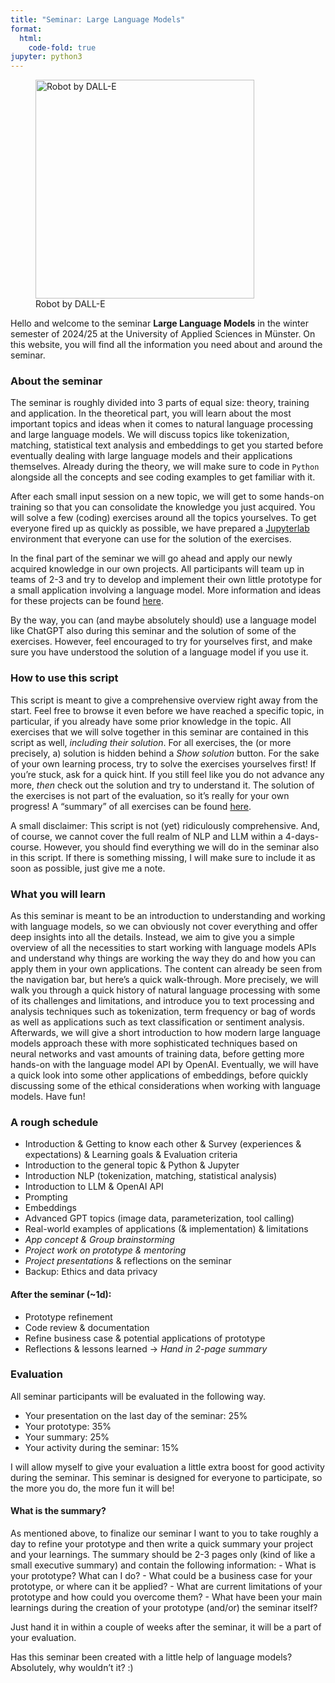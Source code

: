 ```yaml
---
title: "Seminar: Large Language Models"
format:
  html:
    code-fold: true
jupyter: python3
---
```


![Robot by DALL-E](assets/dall-e-robot.jpeg){width=350 fig-align="left"}


Hello and welcome to the seminar **Large Language Models** in the winter semester of 2024/25 at the University of Applied Sciences in Münster.
On this website, you will find all the information you need about and around the seminar. 


### About the seminar
The seminar is roughly divided into 3 parts of equal size: theory, training and application. 
In the theoretical part, you will learn about the most important topics and ideas when it comes to natural language processing and large language models. 
We will discuss topics like tokenization, matching, statistical text analysis and embeddings to get you started before eventually dealing with large language models and their applications themselves.
Already during the theory, we will make sure to code in `Python` alongside all the concepts and see coding examples to get familiar with it.

After each small input session on a new topic, we will get to some hands-on training so that you can consolidate the knowledge you just acquired. 
You will solve a few (coding) exercises around all the topics yourselves. 
To get everyone fired up as quickly as possible, we have prepared a [Jupyterlab](https://jupyter.fh-muenster.de/){.external} environment that everyone can use for the solution of the exercises.

In the final part of the seminar we will go ahead and apply our newly acquired knowledge in our own projects.
All participants will team up in teams of 2-3 and try to develop and implement their own little prototype for a small application involving a language model.
More information and ideas for these projects can be found [here](about/projects.qmd).

By the way, you can (and maybe absolutely should) use a language model like ChatGPT also during this seminar and the solution of some of the exercises. 
However, feel encouraged to try for yourselves first, and make sure you have understood the solution of a language model if you use it.


### How to use this script
This script is meant to give a comprehensive overview right away from the start.
Feel free to browse it even before we have reached a specific topic, in particular, if you already have some prior knowledge in the topic. 
All exercises that we will solve together in this seminar are contained in this script as well, *including their solution*. 
For all exercises, the (or more precisely, a) solution is hidden behind a *Show solution* button. 
For the sake of your own learning process, try to solve the exercises yourselves first!
If you're stuck, ask for a quick hint. 
If you still feel like you do not advance any more, *then* check out the solution and try to understand it. 
The solution of the exercises is not part of the evaluation, so it's really for your own progress!
A "summary" of all exercises can be found [here](/resources/exercises.qmd).

:::::: {.callout-important}
A small disclaimer: This script is not (yet) ridiculously comprehensive.
And, of course, we cannot cover the full realm of NLP and LLM within a 4-days-course. However, you should find everything we will do in the seminar also in this script. If there is something missing, I will make sure to include it as soon as possible, just give me a note. 
:::


### What you will learn
As this seminar is meant to be an introduction to understanding and working with language models, so we can obviously not cover everything and offer deep insights into all the details. 
Instead, we aim to give you a simple overview of all the necessities to start working with language models APIs and understand why things are working the way they do and how you can apply them in your own applications. 
The content can already be seen from the navigation bar, but here's a quick walk-through.
More precisely, we will walk you through a quick history of natural language processing with some of its challenges and limitations, and introduce you to text processing and analysis techniques such as tokenization, term frequency or bag of words as well as applications such as text classification or sentiment analysis.
Afterwards, we will give a short introduction to how modern large language models approach these with more sophisticated techniques based on neural networks and vast amounts of training data, before getting more hands-on with the language model API by OpenAI.
Eventually, we will have a quick look into some other applications of embeddings, before quickly discussing some of the ethical considerations when working with language models.
Have fun! 


### A rough schedule
- Introduction & Getting to know each other & Survey (experiences & expectations) & Learning goals & Evaluation criteria
- Introduction to the general topic & Python & Jupyter 
- Introduction NLP (tokenization, matching, statistical analysis)
- Introduction to LLM & OpenAI API
- Prompting
- Embeddings
- Advanced GPT topics (image data, parameterization, tool calling)
- Real-world examples of applications (& implementation) & limitations
- *App concept & Group brainstorming*
- *Project work on prototype & mentoring*
- *Project presentations* & reflections on the seminar
- Backup: Ethics and data privacy 


#### After the seminar (~1d):
  - Prototype refinement
  - Code review & documentation
  - Refine business case & potential applications of prototype
  - Reflections & lessons learned
→ *Hand in 2-page summary*


### Evaluation
All seminar participants will be evaluated in the following way.

- Your presentation on the last day of the seminar: 25%
- Your prototype: 35%
- Your summary: 25%
- Your activity during the seminar: 15%

I will allow myself to give your evaluation a little extra boost for good activity during the seminar. 
This seminar is designed for everyone to participate, so the more you do, the more fun it will be! 

#### What is the summary? 
As mentioned above, to finalize our seminar I want to you to take roughly a day to refine your prototype and then write a quick summary your project and your learnings.
The summary should be 2-3 pages only (kind of like a small executive summary) and contain the following information:
- What is your prototype? What can I do? 
- What could be a business case for your prototype, or where can it be applied?
- What are current limitations of your prototype and how could you overcome them?
- What have been your main learnings during the creation of your prototype (and/or) the seminar itself?

Just hand it in within a couple of weeks after the seminar, it will be a part of your evaluation.


:::::: {.callout-note}
Has this seminar been created with a little help of language models? Absolutely, why wouldn't it? :)
:::


